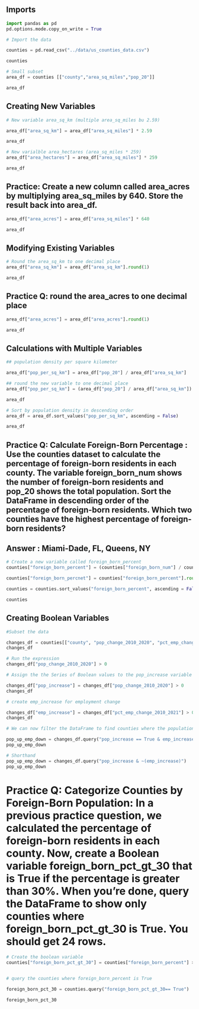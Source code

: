 ## Imports

```python
import pandas as pd
pd.options.mode.copy_on_write = True
```


```python
# Import the data

counties = pd.read_csv("../data/us_counties_data.csv")

counties
```


```python
# Small subset
area_df = counties [["county","area_sq_miles","pop_20"]]

area_df
```

## Creating New Variables

```python
# New variable area_sq_km (multiple area_sq_miles bu 2.59)

area_df["area_sq_km"] = area_df["area_sq_miles"] * 2.59

area_df
```


```python
# New varialble area_hectares (area_sq_miles * 259)
area_df["area_hectares"] = area_df["area_sq_miles"] * 259

area_df

```

## Practice: Create a new column called area_acres by multiplying area_sq_miles by 640. Store the result back into area_df.


```python
area_df["area_acres"] = area_df["area_sq_miles"] * 640

area_df
```

## Modifying Existing Variables


```python
# Round the area_sq_km to one decimal place
area_df["area_sq_km"] = area_df["area_sq_km"].round(1)

area_df
```

## Practice Q: round the area_acres to one decimal place


```python
area_df["area_acres"] = area_df["area_acres"].round(1)

area_df
```

## Calculations with Multiple Variables


```python
## population density per square kilometer

area_df["pop_per_sq_km"] = area_df["pop_20"] / area_df["area_sq_km"]

## round the new variable to one decimal place
area_df["pop_per_sq_km"] = (area_df["pop_20"] / area_df["area_sq_km"]).round(1)

area_df
```


```python
# Sort by population density in descending order
area_df = area_df.sort_values("pop_per_sq_km", ascending = False)

area_df
```

## Practice Q: Calculate Foreign-Born Percentage : Use the counties dataset to calculate the percentage of foreign-born residents in each county. The variable foreign_born_num shows the number of foreign-born residents and pop_20 shows the total population. Sort the DataFrame in descending order of the percentage of foreign-born residents. Which two counties have the highest percentage of foreign-born residents?

## Answer : Miami-Dade, FL, Queens, NY


```python
# Create a new variable called foreign_born_percent
counties["foreign_born_percent"] = (counties["foreign_born_num"] / counties["pop_20"]) * 100

counties["foreign_born_percnet"] = counties["foreign_born_percent"].round(1)

counties = counties.sort_values("foreign_born_percent", ascending = False)

counties
```

## Creating Boolean Variables


```python
#Subset the data

changes_df = counties[["county", "pop_change_2010_2020", "pct_emp_change_2010_2021"]]
changes_df
```


```python
# Run the expression
changes_df["pop_change_2010_2020"] > 0
```

```python
# Assign the the Series of Boolean values to the pop_increase variable

changes_df["pop_increase"] = changes_df["pop_change_2010_2020"] > 0
changes_df
```


```python
# create emp_increase for employment change

changes_df["emp_increase"] = changes_df["pct_emp_change_2010_2021"] > 0
changes_df
```


```python
# We can now filter the DataFrame to find counties where the population increased but employment decreased.

pop_up_emp_down = changes_df.query("pop_increase == True & emp_increase == False")
pop_up_emp_down
```


```python
# Shorthand
pop_up_emp_down = changes_df.query("pop_increase & ~(emp_increase)")
pop_up_emp_down

```

# Practice Q: Categorize Counties by Foreign-Born Population: In a previous practice question, we calculated the percentage of foreign-born residents in each county. Now, create a Boolean variable foreign_born_pct_gt_30 that is True if the percentage is greater than 30%. When you’re done, query the DataFrame to show only counties where foreign_born_pct_gt_30 is True. You should get 24 rows.


```python
# Create the boolean variable
counties["foreign_born_pct_gt_30"] = counties["foreign_born_percent"] > 30



```
```python
# query the counties where foreign_born_percent is True

foreign_born_pct_30 = counties.query("foreign_born_pct_gt_30== True")

foreign_born_pct_30
```